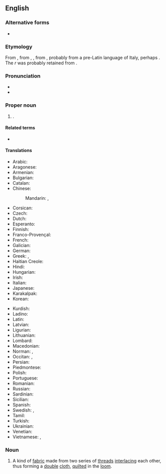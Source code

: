 ==English==
{{wikipedia}}

===Alternative forms===
* {{l|en|Marseille}}

===Etymology===
From {{bor|en|fr|Marseille}}, from {{der|en|la|Massilia}}, {{m|la|Marsilia}}, from {{der|en|grc|Μασσαλία}}, probably from a pre-Latin language of Italy, perhaps {{etyl|xlg|en}} {{m|lij|mas||spring}}. The ''r'' was probably retained from {{etyl|ar|en}} {{m|ar|مَرْسَى||harbor}}.

{{rfe|en|where did the English ''-s'' come from?}}

===Pronunciation===
* {{IPA|en|/mɑː(ɹ)ˈseɪ/|qual2=dated|/mɑː(ɹ)ˈseɪlz/}}
* {{rhymes|en|eɪ|eɪlz}}

===Proper noun===
{{en-proper noun}}

# {{place|en|capital city|dept/Bouches-du-Rhône|c/France|;|capital city|r:pref/Provence-Alpes-Côte d'Azur}}.

====Related terms====
* {{l|en|Massiliote}}

====Translations====
{{trans-top|city in France}}
* Arabic: {{t|ar|مَرْسِيلْيَا|f}}
* Aragonese: {{t|an|Marsiella}}
* Armenian: {{t|hy|Մարսել}}
* Bulgarian: {{t|bg|Марси́лия|f|sc=Cyrl}}
* Catalan: {{t+|ca|Marsella|f}}
* Chinese:
*: Mandarin: {{t+|cmn|馬賽|sc=Hani}}, {{t+|cmn|马赛|tr=Mǎsài|sc=Hani}}
* Corsican: {{t|co|Marseglia}}
* Czech: {{t+|cs|Marseille|f}}
* Dutch: {{t|nl|Marseille|n}}
* Esperanto: {{t|eo|Marsejlo}}
* Finnish: {{t|fi|Marseilles}}
* Franco-Provençal: {{t|frp|Marselye}}
* French: {{t+|fr|Marseille|m}}
* Galician: {{t+|gl|Marsella|f}}
* German: {{t+|de|Marseille|n}}
* Greek: {{t+|el|Μασσαλία|f}}, {{t|el|Μαρσέιγ}}
* Haitian Creole: {{t|ht|Masey}}
* Hindi: {{t|hi|मार्सैय|sc=Deva}}
* Hungarian: {{t+|hu|Marseille}}
* Irish: {{t|ga|Marseille}}
* Italian: {{t+|it|Marsiglia|f}}
* Japanese: {{t|ja|マルセイユ|tr=Maruseiyu|sc=Jpan}}
* Karakalpak: {{t|kaa|Marsel}}
* Korean: {{t|ko|^마르세유|sc=Kore}}
{{trans-mid}}
* Kurdish: {{t+|kmr|Masêy}}
* Ladino: {{t|lad|Marseya}}
* Latin: {{t+|la|Massilia|f}}
* Latvian: {{t|lv|Marseļa|f}}
* Ligurian: {{t|lij|Marseggia}}
* Lithuanian: {{t|lt|Marselis|m}}
* Lombard: {{t|lmo|Marseja}}
* Macedonian: {{t|mk|Марсе́ј|m}}
* Norman: {{t|nrf|Marsêle}}, {{t|nrf|Marsèle}}
* Occitan: {{t+|oc|Marselha|f}}, {{qualifier|Mistralian}} {{t|oc|Marsiho|f}}
* Persian: {{t|fa|مارسی|tr=mârsey|sc=fa-Arab}}
* Piedmontese: {{t|pms|Marsèja}}
* Polish: {{t+|pl|Marsylia|f}}
* Portuguese: {{t|pt|Marselha|f}}
* Romanian: {{t+|ro|Marsilia|f}}
* Russian: {{t+|ru|Марсе́ль|m|tr=Marsɛ́lʹ}}
* Sardinian: {{t|sc|Marsìllia|f}}
* Sicilian: {{t|scn|Marsigghia|f}}
* Spanish: {{t+|es|Marsella|f}}
* Swedish: {{t+|sv|Marseille|n}}, {{t+|sv|Marseilles|n}}
* Tamil: {{t|ta|மர்சேய்|sc=Taml}}
* Turkish: {{t|tr|Marsilya}}
* Ukrainian: {{t|uk|Марсе́ль|m|sc=Cyrl}}
* Venetian: {{t|vec|Marsegia}}
* Vietnamese: {{t|vi|Mạc-xây}}, {{t|vi|Mác-xây}}
{{trans-bottom}}

===Noun===
{{en-noun|-}}

# A kind of [[fabric]] made from two series of [[thread]]s [[interlace|interlacing]] each other, thus forming a [[double]] [[cloth]], [[quilt]]ed in the [[loom]].

{{topics|en|Fabrics}}